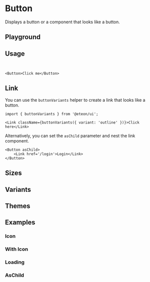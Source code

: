 
<Meta of={ButtonStories} />

# Button

Displays a button or a component that looks like a button.

## Playground

<Canvas of={ButtonStories.Default} />
<Controls of={ButtonStories.Default} />

## Usage

```ts
import { Button } from '@eteon/ui';
```

```tsx
<Button>Click me</Button>
```

## Link

You can use the `buttonVariants` helper to create a link that looks like a button.

```tsx
import { buttonVariants } from '@eteon/ui';
```

```tsx
<Link className={buttonVariants({ variant: 'outline' })}>Click here</Link>
```

Alternatively, you can set the `asChild` parameter and nest the link component.

```tsx
<Button asChild>
    <Link href='/login'>Login</Link>
</Button>
```

## Sizes

<Canvas of={ButtonStories.Sizes} />

## Variants

<Canvas of={ButtonStories.Variants} />

## Themes

<Canvas of={ButtonStories.Themes} />

## Examples

### Icon

<Canvas of={ButtonStories.ExampleIcon} />

### With Icon

<Canvas of={ButtonStories.ExampleWithIcon} />

### Loading

<Canvas of={ButtonStories.ExampleLoading} />

### AsChild

<Canvas of={ButtonStories.ExampleAsChild} />
